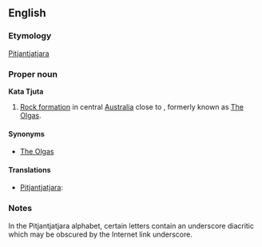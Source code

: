 ==English==
===Etymology===
[[Pitjantjatjara]] {{Unicode|[[Kata Tjuṯa]]}}

===Proper noun===
'''Kata Tjuta'''

# [[Rock formation]] in central [[Australia]] close to {{Unicode|[[Uluṟu]]}}, formerly known as [[The Olgas]].

====Synonyms====
*[[The Olgas]]

====Translations====
*[[Pitjantjatjara]]: {{Unicode|[[Kata Tjuṯa]]}}

===Notes===
In the Pitjantjatjara alphabet, certain letters contain an underscore diacritic which may be obscured by the Internet link underscore.